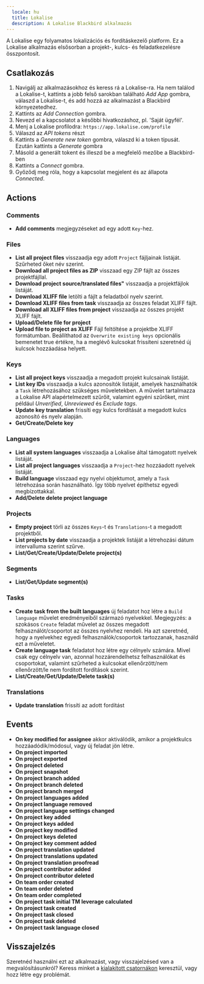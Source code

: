 ```yaml
---
  locale: hu
  title: Lokalise
  description: A Lokalise Blackbird alkalmazás
---
```


<LinkCard title="Megtekintés a Githubon" target="_blank" href="https://github.com/bb-io/Lokalise" icon="github" />

A Lokalise egy folyamatos lokalizációs és fordításkezelő platform. Ez a Lokalise alkalmazás elsősorban a projekt-, kulcs- és feladatkezelésre összpontosít.

## Csatlakozás

1. Navigálj az alkalmazásokhoz és keress rá a Lokalise-ra. Ha nem találod a Lokalise-t, kattints a jobb felső sarokban található _Add App_ gombra, válaszd a Lokalise-t, és add hozzá az alkalmazást a Blackbird környezetedhez.
2. Kattints az _Add Connection_ gombra.
3. Nevezd el a kapcsolatot a későbbi hivatkozáshoz, pl. 'Saját ügyfél'.
4. Menj a Lokalise profilodra: `https://app.lokalise.com/profile`
5. Válaszd az _API tokens_ részt
6. Kattints a _Generate new token_ gombra, válaszd ki a token típusát. Ezután kattints a _Generate_ gombra
7. Másold a generált tokent és illeszd be a megfelelő mezőbe a Blackbird-ben
8. Kattints a _Connect_ gombra.
9. Győződj meg róla, hogy a kapcsolat megjelent és az állapota _Connected_.

## Actions

### Comments

- **Add comments** megjegyzéseket ad egy adott `Key`-hez.

### Files

- **List all project files** visszaadja egy adott `Project` fájljainak listáját. Szűrheted őket név szerint.
- **Download all project files as ZIP** visszaad egy ZIP fájlt az összes projektfájllal.
- **Download project source/translated files"** visszaadja a projektfájlok listáját.
- **Download XLIFF file** letölti a fájlt a feladatból nyelv szerint.
- **Download XLIFF files from task** visszaadja az összes feladat XLIFF fájlt.
- **Download all XLIFF files from project** visszaadja az összes projekt XLIFF fájlt.
- **Upload/Delete file for project**
- **Upload file to project as XLIFF** Fájl feltöltése a projektbe XLIFF formátumban. Beállíthatod az `Overwrite existing keys` opcionális bemenetet true értékre, ha a meglévő kulcsokat frissíteni szeretnéd új kulcsok hozzáadása helyett.

### Keys

- **List all project keys** visszaadja a megadott projekt kulcsainak listáját.
- **List key IDs** visszaadja a kulcs azonosítók listáját, amelyek használhatók a `Task` létrehozásához szükséges műveletekben. A művelet tartalmazza a Lokalise API alapértelmezett szűrőit, valamint egyéni szűrőket, mint például _Unverified_, _Unreviewed_ és _Exclude tags_.
- **Update key translation** frissíti egy kulcs fordítását a megadott kulcs azonosító és nyelv alapján.
- **Get/Create/Delete key**

### Languages

- **List all system languages** visszaadja a Lokalise által támogatott nyelvek listáját.
- **List all project languages** visszaadja a `Project`-hez hozzáadott nyelvek listáját.
- **Build language** visszaad egy nyelvi objektumot, amely a `Task` létrehozása során használható. Így több nyelvet építhetsz egyedi megbízottakkal.
- **Add/Delete delete project language**

### Projects

- **Empty project** törli az összes `Keys`-t és `Translations`-t a megadott projektből.
- **List projects by date** visszaadja a projektek listáját a létrehozási dátum intervalluma szerint szűrve.
- **List/Get/Create/Update/Delete project(s)**

### Segments

- **List/Get/Update segment(s)**

### Tasks

- **Create task from the built languages** új feladatot hoz létre a `Build language` művelet eredményeiből származó nyelvekkel. Megjegyzés: a szokásos `Create` feladat művelet az összes megadott felhasználót/csoportot az összes nyelvhez rendeli. Ha azt szeretnéd, hogy a nyelvekhez egyedi felhasználók/csoportok tartozzanak, használd ezt a műveletet.
- **Create language task** feladatot hoz létre egy célnyelv számára. Mivel csak egy célnyelv van, azonnal hozzárendelhetsz felhasználókat és csoportokat, valamint szűrheted a kulcsokat ellenőrzött/nem ellenőrzött/le nem fordított fordítások szerint.
- **List/Create/Get/Update/Delete task(s)**

### Translations

- **Update translation** frissíti az adott fordítást

## Events

- **On key modified for assignee** akkor aktiválódik, amikor a projektkulcs hozzáadódik/módosul, vagy új feladat jön létre.
- **On project imported**
- **On project exported**
- **On project deleted**
- **On project snapshot**
- **On project branch added**
- **On project branch deleted**
- **On project branch merged**
- **On project languages added**
- **On project language removed**
- **On project language settings changed**
- **On project key added**
- **On project keys added**
- **On project key modified**
- **On project keys deleted**
- **On project key comment added**
- **On project translation updated**
- **On project translations updated**
- **On project translation proofread**
- **On project contributor added**
- **On project contributor deleted**
- **On team order created**
- **On team order deleted**
- **On team order completed**
- **On project task initial TM leverage calculated**
- **On project task created**
- **On project task closed**
- **On project task deleted**
- **On project task language closed**

## Visszajelzés

Szeretnéd használni ezt az alkalmazást, vagy visszajelzésed van a megvalósításunkról? Keress minket a [kialakított csatornákon](https://www.blackbird.io/) keresztül, vagy hozz létre egy problémát.
